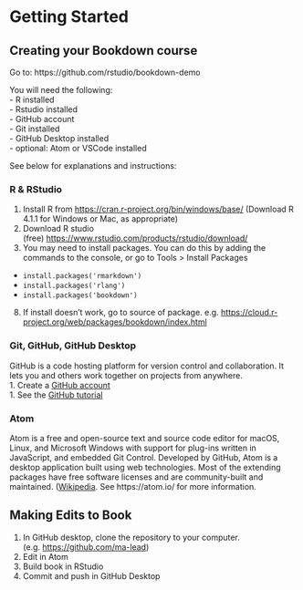 # Getting Started

## Creating your Bookdown course {-}

Go to: https://github.com/rstudio/bookdown-demo

You will need the following:  
- R installed  
- Rstudio installed  
- GitHub account  
- Git installed  
- GitHub Desktop installed  
- optional: Atom or VSCode installed  

See below for explanations and instructions:

### R & RStudio {-}

1. Install R from [https://cran.r-project.org/bin/windows/base/](https://cran.r-project.org/bin/windows/base/) (Download R 4.1.1 for Windows or Mac, as appropriate)
1. Download R studio (free) [https://www.rstudio.com/products/rstudio/download/](https://www.rstudio.com/products/rstudio/download/)
1. You may need to install packages.  You can do this by adding the commands to the console, or go to Tools > Install Packages
 - `install.packages('rmarkdown')`
 - `install.packages('rlang')`
 - `install.packages('bookdown')`
8. If install doesn't work, go to source of package. e.g. [https://cloud.r-project.org/web/packages/bookdown/index.html](https://cloud.r-project.org/web/packages/bookdown/index.html)

###  Git, GitHub, GitHub Desktop {-}

GitHub is a code hosting platform for version control and collaboration. It lets you and others work together on projects from anywhere.  
1. Create a [GitHub account](https://github.com/)  
1. See the [GitHub tutorial](https://docs.github.com/en/get-started/quickstart/hello-world)  



### Atom {-}

Atom is a free and open-source text and source code editor for macOS, Linux, and Microsoft Windows with support for plug-ins written in JavaScript, and embedded Git Control. Developed by GitHub, Atom is a desktop application built using web technologies. Most of the extending packages have free software licenses and are community-built and maintained. ([Wikipedia](https://en.wikipedia.org/wiki/Atom_(text_editor)).  See https://atom.io/ for more information.



## Making Edits to Book {-}

1. In GitHub desktop, clone the repository to your computer.  (e.g. [https://github.com/ma-lead](https://github.com/ma-lead))
2. Edit in Atom
3. Build book in RStudio
4. Commit and push in GitHub Desktop
